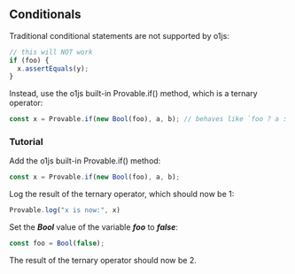 ## Conditionals

Traditional conditional statements are not supported by o1js:

```ts
// this will NOT work
if (foo) {
  x.assertEquals(y);
}
```

Instead, use the o1js built-in Provable.if() method, which is a ternary operator:

```ts
const x = Provable.if(new Bool(foo), a, b); // behaves like `foo ? a : b`
```

### Tutorial

Add the o1js built-in Provable.if() method:

```ts
const x = Provable.if(new Bool(foo), a, b);
```

Log the result of the ternary operator, which should now be 1:
```ts
Provable.log("x is now:", x)
```

Set the ***Bool*** value of the variable ***foo*** to ***false***:
```ts
const foo = Bool(false);
```
The result of the ternary operator should now be 2.
